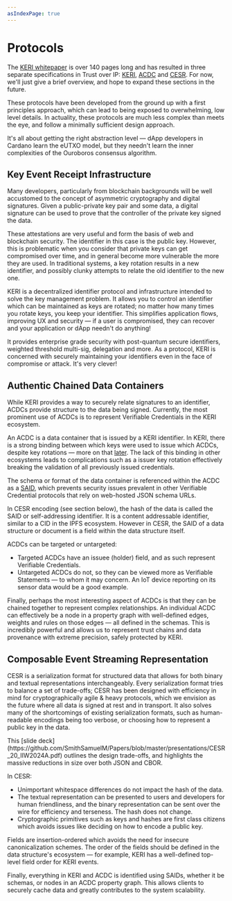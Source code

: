```yaml
---
asIndexPage: true
---
```



# Protocols

The [KERI whitepaper](https://github.com/SmithSamuelM/Papers/blob/master/whitepapers/KERI_WP_2.x.web.pdf) is over 140 pages long and has resulted in three separate specifications in Trust over IP: [KERI](https://trustoverip.github.io/tswg-keri-specification/), [ACDC](https://trustoverip.github.io/tswg-acdc-specification/) and [CESR](https://trustoverip.github.io/tswg-cesr-specification/).
For now, we'll just give a brief overview, and hope to expand these sections in the future.

These protocols have been developed from the ground up with a first principles approach, which can lead to being exposed to overwhelming, low level details.
In actuality, these protocols are much less complex than meets the eye, and follow a minimally sufficient design approach.

It's all about getting the right abstraction level — dApp developers in Cardano learn the eUTXO model, but they needn't learn the inner complexities of the Ouroboros consensus algorithm.

## Key Event Receipt Infrastructure
Many developers, particularly from blockchain backgrounds will be well accustomed to the concept of asymmetric cryptography and digital signatures.
Given a public-private key pair and some data, a digital signature can be used to prove that the controller of the private key signed the data.

These attestations are very useful and form the basis of web and blockchain security.
The identifier in this case is the public key.
However, this is problematic when you consider that private keys can get compromised over time, and in general become more vulnerable the more they are used.
In traditional systems, a key rotation results in a new identifier, and possibly clunky attempts to relate the old identifier to the new one.

KERI is a decentralized identifier protocol and infrastructure intended to solve the key management problem.
It allows you to control an identifier which can be maintained as keys are rotated; no matter how many times you rotate keys, you keep your identifier.
This simplifies application flows, improving UX and security — if a user is compromised, they can recover and your application or dApp needn't do anything!

It provides enterprise grade security with post-quantum secure identifiers, weighted threshold multi-sig, delegation and more.
As a protocol, KERI is concerned with securely maintaining your identifiers even in the face of compromise or attack.
It's very clever!

## Authentic Chained Data Containers
While KERI provides a way to securely relate signatures to an identifier, ACDCs provide structure to the data being signed.
Currently, the most prominent use of ACDCs is to represent Verifiable Credentials in the KERI ecosystem.

An ACDC is a data container that is issued by a KERI identifier.
In KERI, there is a strong binding between which keys were used to issue which ACDCs, despite key rotations — more on that [later](./protocols/acdcs#kel-anchoring).
The lack of this binding in other ecosystems leads to complications such as a issuer key rotation effectively breaking the validation of all previously issued credentials.

The schema or format of the data container is referenced within the ACDC as a [SAID](https://trustoverip.github.io/tswg-cesr-specification/#self-addressing-identifier-said), which prevents security issues prevalent in other Verifiable Credential protocols that rely on web-hosted JSON schema URLs.

<Callout type="info">
  In CESR encoding (see section below), the hash of the data is called the SAID or self-addressing identifier.
  It is a content addressable identifier, similar to a CID in the IPFS ecosystem.
  However in CESR, the SAID of a data structure or document is a field within the data structure itself.
</Callout>

ACDCs can be targeted or untargeted:
- Targeted ACDCs have an issuee (holder) field, and as such represent Verifiable Credentials.
- Untargeted ACDCs do not, so they can be viewed more as Verifiable Statements — to whom it may concern. An IoT device reporting on its sensor data would be a good example.

Finally, perhaps the most interesting aspect of ACDCs is that they can be chained together to represent complex relationships.
An individual ACDC can effectively be a node in a property graph with well-defined edges, weights and rules on those edges — all defined in the schemas.
This is incredibly powerful and allows us to represent trust chains and data provenance with extreme precision, safely protected by KERI.

## Composable Event Streaming Representation
CESR is a serialization format for structured data that allows for both binary and textual representations interchangeably.
Every serialization format tries to balance a set of trade-offs; CESR has been designed with efficiency in mind for cryptographically agile & heavy protocols, which we envision as the future where all data is signed at rest and in transport.
It also solves many of the shortcomings of existing serialization formats, such as human-readable encodings being too verbose, or choosing how to represent a public key in the data.

<Callout type="info">
  This [slide deck](https://github.com/SmithSamuelM/Papers/blob/master/presentations/CESR_20_IIW2024A.pdf) outlines the design trade-offs, and highlights the massive reductions in size over both JSON and CBOR.
</Callout>

In CESR:
- Unimportant whitespace differences do not impact the hash of the data.
- The textual representation can be presented to users and developers for human friendliness, and the binary representation can be sent over the wire for efficiency and terseness. The hash does not change.
- Cryptographic primitives such as keys and hashes are first class citizens which avoids issues like deciding on how to encode a public key.

Fields are insertion-ordered which avoids the need for insecure canonicalization schemes.
The order of the fields should be defined in the data structure's ecosystem — for example, KERI has a well-defined top-level field order for KERI events.

Finally, everything in KERI and ACDC is identified using SAIDs, whether it be schemas, or nodes in an ACDC property graph.
This allows clients to securely cache data and greatly contributes to the system scalability.

